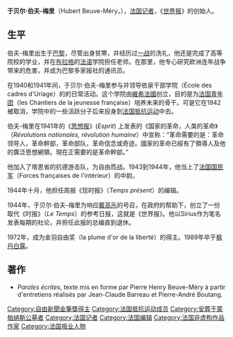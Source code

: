 '''于贝尔·伯夫-梅里'''（Hubert Beuve-Méry，{{bd|1902年|1月5日|1989年|8月6日|catIdx=B}}），[[法国|法国]][[记者|记者]]，《[[世界报_(法国)|世界报]]》的创始人。

==生平==
伯夫-梅里出生于[[巴黎|巴黎]]，尽管出身贫寒，并经历过[[一战|一战]]的洗礼，他还是完成了高等院校的学业，并在[[布拉格|布拉格]]的[[法语|法语]]学院担任老师。在那里，他专心研究欧洲连年战争带来的危害，并成为巴黎多家报社的通讯员。

在1940和1941年间，于贝尔·伯夫-梅里参与并领导依泉干部学院（École des cadres d'Uriage）的的日常活动。这个学院由[[維希法國|維希法國]]创立，目的是为[[法国青年团|法国青年团]]（les Chantiers de la jeunesse française）培养未来的骨干。可是它在1942被取消，学院中的一些活跃分子后来投身到[[法国抵抗运动|法国抵抗运动]]中去。

伯夫-梅里在1941年的《[[思想报|思想报]]》(''Esprit'') 上发表的《国家的革命，人类的革命》（''Révolutions nationales, révolution humaine''）中宣称：“革命需要的是：革命领导人，革命幹部，革命部队，革命信念或奇迹。國家的革命已經有了領導人及他的廣泛思想網領。現在正需要的是革命幹部。”

他加入了塔恩省的抗德游击队，为自由而战。1943到1944年，他当上了[[法国国民军|法国国民军]]（Forces françaises de l'intérieur）的中尉。
<!-- 羽贝尔.波夫梅西在1944年写道 : -->

1944年十月，他担任周报《现时报》（''Temps présent''）的编辑。

1944年，于贝尔·伯夫-梅里为响应[[戴高乐|戴高乐]]的号召，在政府的帮助下，创立了一份取代《时报》（''Le Temps''）的参考日报，这就是《世界报》。他以Sirius作为笔名发表每期的社论，并担任此报的总编直到退休。

1972年，成为金羽自由奖（la plume d'or de la liberté）的得主。1989年卒于[[枫丹白露|枫丹白露]]。

==著作==
* ''Paroles écrites'', texte mis en forme par Pierre Henry Beuve-Méry à partir d'entretiens réalisés par Jean-Claude Barreau et Pierre-André Boutang.

[[Category:自由新聞金筆獎得主|Category:自由新聞金筆獎得主]]
[[Category:法国抵抗运动成员|Category:法国抵抗运动成员]]
[[Category:安葬于蒙帕纳斯公墓者|Category:安葬于蒙帕纳斯公墓者]]
[[Category:法国记者|Category:法国记者]]
[[Category:法国编辑|Category:法国编辑]]
[[Category:法国非虚构作品作家|Category:法国非虚构作品作家]]
[[Category:法国报业人物|Category:法国报业人物]]